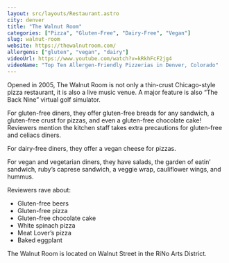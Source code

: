 ```yaml
---
layout: src/layouts/Restaurant.astro
city: denver
title: "The Walnut Room"
categories: ["Pizza", "Gluten-Free", "Dairy-Free", "Vegan"]
slug: walnut-room
website: https://thewalnutroom.com/
allergens: ["gluten", "vegan", "dairy"]
videoUrl: https://www.youtube.com/watch?v=kRkhFcF2jg4
videoName: "Top Ten Allergen-Friendly Pizzerias in Denver, Colorado"
---
```


Opened in 2005, The Walnut Room is not only a thin-crust Chicago-style pizza restaurant, it is also a live music venue. A major feature is also “The Back Nine” virtual golf simulator.

For gluten-free diners, they offer gluten-free breads for any sandwich, a gluten-free crust for pizzas, and even a gluten-free chocolate cake! Reviewers mention the kitchen staff takes extra precautions for gluten-free and celiacs diners.

For dairy-free diners, they offer a vegan cheese for pizzas.

For vegan and vegetarian diners, they have salads, the garden of eatin’ sandwich, ruby’s caprese sandwich, a veggie wrap, cauliflower wings, and hummus.

Reviewers rave about:
* Gluten-free beers
* Gluten-free pizza
* Gluten-free chocolate cake
* White spinach pizza
* Meat Lover’s pizza
* Baked eggplant

The Walnut Room is located on Walnut Street in the RiNo Arts District.
